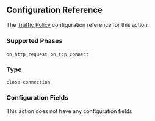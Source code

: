 
## Configuration Reference

The [Traffic Policy](/traffic-policy/) configuration
reference for this action.

### Supported Phases

`on_http_request`, `on_tcp_connect`

### Type

`close-connection`

### Configuration Fields

This action does not have any configuration fields
